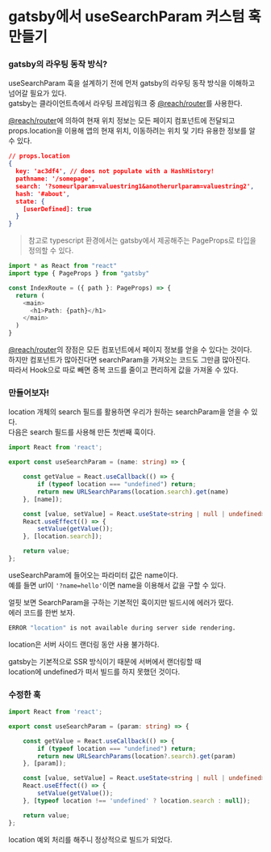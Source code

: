 # gatsby에서 useSearchParam 커스텀 훅 만들기



### gatsby의 라우팅 동작 방식?
useSearchParam 훅을 설계하기 전에 먼저 gatsby의 라우팅 동작 방식을 이해하고 넘어갈 필요가 있다.   
gatsby는 클라이언트측에서 라우팅 프레임워크 중 [@reach/router](https://github.com/reach/router)를 사용한다. 

[@reach/router](https://github.com/reach/router)에 의하여 현재 위치 정보는 모든 페이지 컴포넌트에 전달되고  
props.location을 이용해 앱의 현재 위치, 이동하려는 위치 및 기타 유용한 정보를 알 수 있다.

```json
// props.location
{
  key: 'ac3df4', // does not populate with a HashHistory!
  pathname: '/somepage',
  search: '?someurlparam=valuestring1&anotherurlparam=valuestring2',
  hash: '#about',
  state: {
    [userDefined]: true
  }
}
```

> 참고로 typescript 환경에서는 gatsby에서 제공해주는 PageProps로 타입을 정의할 수 있다.

```ts
import * as React from "react"
import type { PageProps } from "gatsby"

const IndexRoute = ({ path }: PageProps) => {
  return (
    <main>
      <h1>Path: {path}</h1>
    </main>
  )
}
```

[@reach/router](https://github.com/reach/router)의 장점은 모든 컴포넌트에서 페이지 정보를 얻을 수 있다는 것이다.  
하지만 컴포넌트가 많아진다면 searchParam을 가져오는 코드도 그만큼 많아진다.  
따라서 Hook으로 따로 빼면 중복 코드를 줄이고 편리하게 값을 가져올 수 있다.
### 만들어보자!
location 개체의 search 필드를 활용하면 우리가 원하는 searchParam을 얻을 수 있다.  
다음은 search 필드를 사용해 만든 첫번째 훅이다.  


```ts
import React from 'react';

export const useSearchParam = (name: string) => {

    const getValue = React.useCallback(() => {
        if (typeof location === "undefined") return;
        return new URLSearchParams(location.search).get(name)
    }, [name]);

    const [value, setValue] = React.useState<string | null | undefined>(getValue);
    React.useEffect(() => {
        setValue(getValue());
    }, [location.search]);

    return value;
};
```

useSearchParam에 들어오는 파라미터 값은 name이다.  
예를 들면 url이 `'?name=hello'`이면 name을 이용해서 값을 구할 수 있다. 

얼핏 보면 SearchParam을 구하는 기본적인 훅이지만 빌드시에 에러가 떴다.  
에러 코드를 한번 보자.


```bash
ERROR "location" is not available during server side rendering.
```
location은 서버 사이드 랜더링 동안 사용 불가하다.

gatsby는 기본적으로 SSR 방식이기 때문에 서버에서 랜더링할 때  
location에 undefined가 떠서 빌드를 하지 못했던 것이다.  

### 수정한 훅

```ts
import React from 'react';

export const useSearchParam = (param: string) => {

    const getValue = React.useCallback(() => {
        if (typeof location === "undefined") return;
        return new URLSearchParams(location?.search).get(param)
    }, [param]);

    const [value, setValue] = React.useState<string | null | undefined>(getValue);
    React.useEffect(() => {
        setValue(getValue());
    }, [typeof location !== 'undefined' ? location.search : null]);

    return value;
};
```
 
location 예외 처리를 해주니 정상적으로 빌드가 되었다.